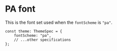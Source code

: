 
<Meta title="Foundations/Typography/PA" />

# PA font

This is the font set used when the `fontScheme` is `"pa"`.

```tsx
const theme: ThemeSpec = {
    fontScheme: "pa",
    // ...other specifications
};
```

<FontDisplay theme={PATheme} />

